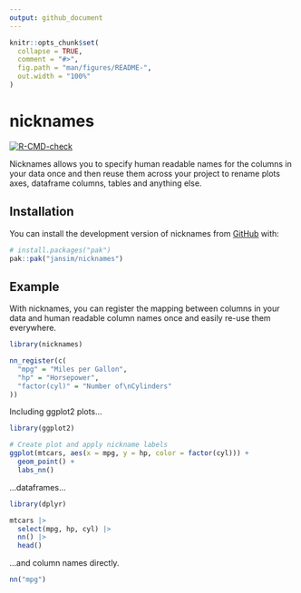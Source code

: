 ```yaml
---
output: github_document
---
```


<!-- README.md is generated from README.Rmd. Please edit that file -->

```r
knitr::opts_chunk$set(
  collapse = TRUE,
  comment = "#>",
  fig.path = "man/figures/README-",
  out.width = "100%"
)
```

# nicknames

<!-- badges: start -->
[![R-CMD-check](https://github.com/jansim/nicknames/actions/workflows/R-CMD-check.yaml/badge.svg)](https://github.com/jansim/nicknames/actions/workflows/R-CMD-check.yaml)
<!-- badges: end -->

Nicknames allows you to specify human readable names for the columns in your data once and then reuse them across your project to rename plots axes, dataframe columns, tables and anything else.

## Installation

You can install the development version of nicknames from [GitHub](https://github.com/) with:

``` r
# install.packages("pak")
pak::pak("jansim/nicknames")
```

## Example

With nicknames, you can register the mapping between columns in your data and human readable column names once and easily re-use them everywhere.

```r
library(nicknames)

nn_register(c(
  "mpg" = "Miles per Gallon",
  "hp" = "Horsepower",
  "factor(cyl)" = "Number of\nCylinders"
))
```

Including ggplot2 plots...

```r
library(ggplot2)

# Create plot and apply nickname labels
ggplot(mtcars, aes(x = mpg, y = hp, color = factor(cyl))) +
  geom_point() +
  labs_nn()
```

...dataframes...

```r
library(dplyr)

mtcars |>
  select(mpg, hp, cyl) |>
  nn() |>
  head()
```

...and column names directly.

```r
nn("mpg")
```
